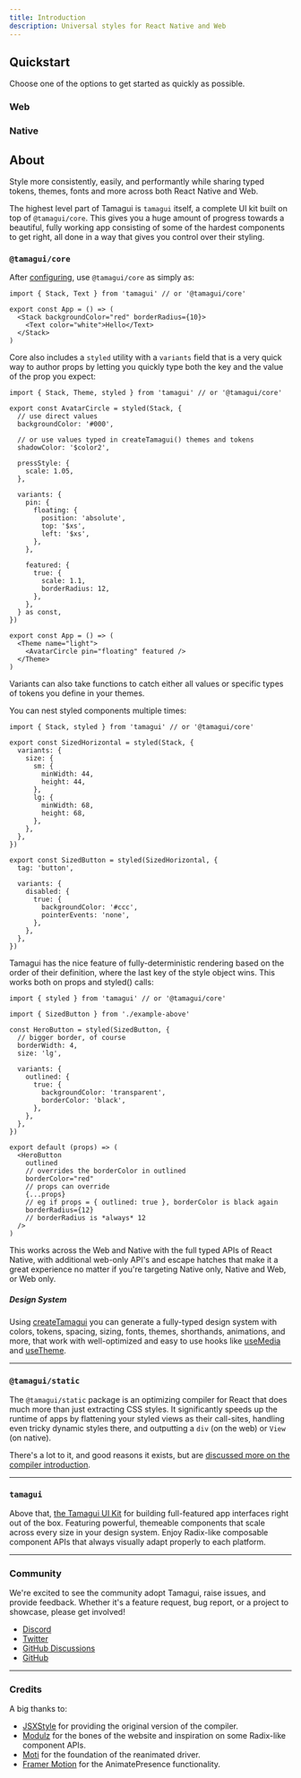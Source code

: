 ```yaml
---
title: Introduction
description: Universal styles for React Native and Web
---
```


## Quickstart

Choose one of the options to get started as quickly as possible.

### Web

<WebInstallationCards />

### Native

<NativeInstallationCards />

## About

<IntroParagraph>
  Style more consistently, easily, and performantly while sharing typed tokens, themes,
  fonts and more across both React Native and Web.
</IntroParagraph>

The highest level part of Tamagui is `tamagui` itself, a complete UI kit built on top of `@tamagui/core`. This gives you a huge amount of progress towards a beautiful, fully working app consisting of some of the hardest components to get right, all done in a way that gives you control over their styling.

### `@tamagui/core`

After [configuring](/docs/core/configuration), use `@tamagui/core` as simply as:

```tsx
import { Stack, Text } from 'tamagui' // or '@tamagui/core'

export const App = () => (
  <Stack backgroundColor="red" borderRadius={10}>
    <Text color="white">Hello</Text>
  </Stack>
)
```

Core also includes a `styled` utility with a `variants` field that is a very quick way to author
props by letting you quickly type both the key and the value of the prop you expect:

```tsx
import { Stack, Theme, styled } from 'tamagui' // or '@tamagui/core'

export const AvatarCircle = styled(Stack, {
  // use direct values
  backgroundColor: '#000',

  // or use values typed in createTamagui() themes and tokens
  shadowColor: '$color2',

  pressStyle: {
    scale: 1.05,
  },

  variants: {
    pin: {
      floating: {
        position: 'absolute',
        top: '$xs',
        left: '$xs',
      },
    },

    featured: {
      true: {
        scale: 1.1,
        borderRadius: 12,
      },
    },
  } as const,
})

export const App = () => (
  <Theme name="light">
    <AvatarCircle pin="floating" featured />
  </Theme>
)
```

Variants can also take functions to catch either all values or specific types of tokens you define in your themes.

You can nest styled components multiple times:

```tsx
import { Stack, styled } from 'tamagui' // or '@tamagui/core'

export const SizedHorizontal = styled(Stack, {
  variants: {
    size: {
      sm: {
        minWidth: 44,
        height: 44,
      },
      lg: {
        minWidth: 68,
        height: 68,
      },
    },
  },
})

export const SizedButton = styled(SizedHorizontal, {
  tag: 'button',

  variants: {
    disabled: {
      true: {
        backgroundColor: '#ccc',
        pointerEvents: 'none',
      },
    },
  },
})
```

Tamagui has the nice feature of fully-deterministic rendering based on the order of their definition, where the last key of the style object wins. This works both on props and styled() calls:

```tsx
import { styled } from 'tamagui' // or '@tamagui/core'

import { SizedButton } from './example-above'

const HeroButton = styled(SizedButton, {
  // bigger border, of course
  borderWidth: 4,
  size: 'lg',

  variants: {
    outlined: {
      true: {
        backgroundColor: 'transparent',
        borderColor: 'black',
      },
    },
  },
})

export default (props) => (
  <HeroButton
    outlined
    // overrides the borderColor in outlined
    borderColor="red"
    // props can override
    {...props}
    // eg if props = { outlined: true }, borderColor is black again
    borderRadius={12}
    // borderRadius is *always* 12
  />
)
```

This works across the Web and Native with the full typed APIs of React Native, with additional web-only API's and escape hatches that make it a great experience no matter if you're targeting Native only, Native and Web, or Web only.

##### Design System

Using [createTamagui](/docs/core/configuration) you can generate a fully-typed design system with colors, tokens, spacing, sizing, fonts, themes, shorthands, animations, and more, that work with well-optimized and easy to use hooks like [useMedia](/docs/core/use-media) and [useTheme](/docs/core/use-theme).

---

### `@tamagui/static`

The `@tamagui/static` package is an optimizing compiler for React that does much more than just extracting CSS styles. It significantly speeds up the runtime of apps by flattening your styled views as their call-sites, handling even tricky dynamic styles there, and outputting a `div` (on the web) or `View` (on native).

There's a lot to it, and good reasons it exists, but are [discussed more on the compiler introduction](/docs/intro/why-a-compiler).

---

### `tamagui`

Above that, [the Tamagui UI Kit](/docs/components/stacks) for building full-featured app interfaces right out of the box. Featuring powerful, themeable components that scale across every size in your design system. Enjoy Radix-like composable component APIs that always visually adapt properly to each platform.

---

### Community

We're excited to see the community adopt Tamagui, raise issues, and provide feedback. Whether it's a feature request, bug report, or a project to showcase, please get involved!

- [Discord](https://discord.gg/4qh6tdcVDa)
- [Twitter](https://twitter.com/tamagui_js)
- [GitHub Discussions](https://github.com/tamagui/tamagui/discussions)
- [GitHub](https://github.com/tamagui/tamagui)

---

### Credits

A big thanks to:

- [JSXStyle](https://github.com/jsxstyle/jsxstyle) for providing the original version of the compiler.
- [Modulz](https://github.com/modulz) for the bones of the website and inspiration on some Radix-like component APIs.
- [Moti](https://moti.fyi) for the foundation of the reanimated driver.
- [Framer Motion](https://github.com/framer/motion) for the AnimatePresence functionality.
